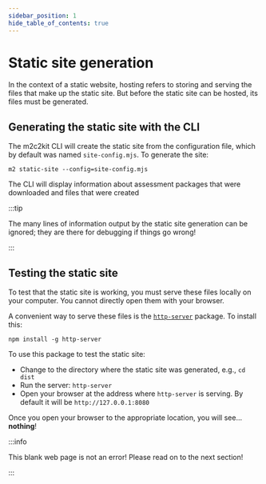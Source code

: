 ```yaml
---
sidebar_position: 1
hide_table_of_contents: true
---
```


# Static site generation

In the context of a static website, hosting refers to storing and serving the files that make up the static site. But before the static site can be hosted, its files must be generated.


## Generating the static site with the CLI

The m2c2kit CLI will create the static site from the configuration file, which by default was named `site-config.mjs`. To generate the site:

```
m2 static-site --config=site-config.mjs
```

The CLI will display information about assessment packages that were downloaded and files that were created

:::tip

The many lines of information output by the static site generation can be ignored; they are there for debugging if things go wrong!

:::

## Testing the static site

To test that the static site is working, you must serve these files locally on your computer. You cannot directly open them with your browser.

A convenient way to serve these files is the [`http-server`](https://www.npmjs.com/package/http-server) package. To install this:

```
npm install -g http-server
```

To use this package to test the static site:

- Change to the directory where the static site was generated, e.g., `cd dist`
- Run the server: `http-server`
- Open your browser at the address where `http-server` is serving. By default it will be `http://127.0.0.1:8080`

Once you open your browser to the appropriate location, you will see... **nothing**!

:::info

This blank web page is not an error! Please read on to the next section!

:::
